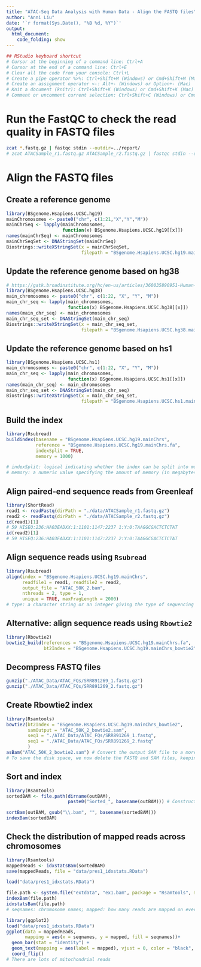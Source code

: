 ```yaml
---
title: "ATAC-Seq Data Analysis with Human Data - Align the FASTQ files"
author: "Anni Liu"
date: '`r format(Sys.Date(), "%B %d, %Y")`'
output: 
  html_document:
    code_folding: show
---
```


```r
## RStudio keyboard shortcut
# Cursor at the beginning of a command line: Ctrl+A
# Cursor at the end of a command line: Ctrl+E
# Clear all the code from your console: Ctrl+L
# Create a pipe operator %>%: Ctrl+Shift+M (Windows) or Cmd+Shift+M (Mac)
# Create an assignment operator <-: Alt+- (Windows) or Option+- (Mac) 
# Knit a document (knitr): Ctrl+Shift+K (Windows) or Cmd+Shift+K (Mac)
# Comment or uncomment current selection: Ctrl+Shift+C (Windows) or Cmd+Shift+C (Mac)
```

# Run the FastQC to check the read quality in FASTQ files
```bash
zcat *.fastq.gz | fastqc stdin --outdir=../report/
# zcat ATACSample_r1.fastq.gz ATACSample_r2.fastq.gz | fastqc stdin --outdir=../report/
```

# Align the FASTQ files
## Create a reference genome
```r
library(BSgenome.Hsapiens.UCSC.hg19)
mainChromosomes <- paste0("chr", c(1:21,"X","Y","M"))
mainChrSeq <- lapply(mainChromosomes,
                     function(x) BSgenome.Hsapiens.UCSC.hg19[[x]])
names(mainChrSeq) <- mainChromosomes
mainChrSeqSet <- DNAStringSet(mainChrSeq)
Biostrings::writeXStringSet(x = mainChrSeqSet, 
                            filepath = "BSgenome.Hsapiens.UCSC.hg19.mainChrs.fa")
```

## Update the reference genome based on hg38
```r
# https://gatk.broadinstitute.org/hc/en-us/articles/360035890951-Human-genome-reference-builds-GRCh38-or-hg38-b37-hg19
library(BSgenome.Hsapiens.UCSC.hg38)
main_chromosomes <- paste0("chr", c(1:22, "X", "Y", "M"))
main_chr_seq <- lapply(main_chromosomes,
                       function(x) BSgenome.Hsapiens.UCSC.hg38[[x]])
names(main_chr_seq) <- main_chromosomes
main_chr_seq_set <- DNAStringSet(main_chr_seq)
Biostrings::writeXStringSet(x = main_chr_seq_set, 
                            filepath = "BSgenome.Hsapiens.UCSC.hg38.mainchr.fa")
```

## Update the reference genome based on hs1
```r
library(BSgenome.Hsapiens.UCSC.hs1)
main_chromosomes <- paste0("chr", c(1:22, "X", "Y", "M"))
main_chr_seq <- lapply(main_chromosomes,
                       function(x) BSgenome.Hsapiens.UCSC.hs1[[x]])
names(main_chr_seq) <- main_chromosomes
main_chr_seq_set <- DNAStringSet(main_chr_seq)
Biostrings::writeXStringSet(x = main_chr_seq_set, 
                            filepath = "BSgenome.Hsapiens.UCSC.hs1.mainchr.fa")
```


## Build the index
```r
library(Rsubread)
buildindex(basename = "BSgenome.Hsapiens.UCSC.hg19.mainChrs",
           reference = "BSgenome.Hsapiens.UCSC.hg19.mainChrs.fa",
           indexSplit = TRUE,
           memory = 1000)

# indexSplit: logical indicating whether the index can be split into multiple blocks. The block size is determined by the value of memory. FALSE by default (ie. a single-block index is generated).
# memory: a numeric value specifying the amount of memory (in megabytes) used for storing the index during read mapping. 8000 MB by default. Note that this option is ignored when indexSplit is FALSE.
```


## Align **paired-end** sequence reads from Greenleaf
```r
library(ShortRead)
read1 <- readFastq(dirPath = "./data/ATACSample_r1.fastq.gz")
read2 <- readFastq(dirPath = "./data/ATACSample_r2.fastq.gz")
id(read1)[1]
# 59 HISEQ:236:HA03EADXX:1:1101:1147:2237 1:Y:0:TAAGGCGACTCTCTAT
id(read2)[1]
# 59 HISEQ:236:HA03EADXX:1:1101:1147:2237 2:Y:0:TAAGGCGACTCTCTAT
```


## Align sequence reads using `Rsubread`
```r
library(Rsubread)
align(index = "BSgenome.Hsapiens.UCSC.hg19.mainChrs",
      readfile1 = read1, readfile2 = read2,
      output_file = "ATAC_50K_2.bam",
      nthreads = 2, type = 1,
      unique = TRUE, maxFragLength = 2000)
# type: a character string or an integer giving the type of sequencing data. Possible values include rna (or 0; RNA-seq data) and dna (or 1; genomic DNA-seq data such as WGS, WES, ChIP-seq data etc.). Character strings are case insensitive.
```


## Alternative: align sequence reads using `Rbowtie2`
```r
library(Rbowtie2)
bowtie2_build(references = "BSgenome.Hsapiens.UCSC.hg19.mainChrs.fa",
              bt2Index = "BSgenome.Hsapiens.UCSC.hg19.mainChrs_bowtie2")
```


## Decompress FASTQ files
```r
gunzip("./ATAC_Data/ATAC_FQs/SRR891269_1.fastq.gz")
gunzip("./ATAC_Data/ATAC_FQs/SRR891269_2.fastq.gz")
```


## Create Rbowtie2 index
```r
library(Rsamtools)
bowtie2(bt2Index = "BSgenome.Hsapiens.UCSC.hg19.mainChrs_bowtie2",
        samOutput = "ATAC_50K_2_bowtie2.sam",
        seq1 = "./ATAC_Data/ATAC_FQs/SRR891269_1.fastq",
        seq1 = "./ATAC_Data/ATAC_FQs/SRR891269_2.fastq"
        )
asBam("ATAC_50K_2_bowtie2.sam") # Convert the output SAM file to a more useable BAM file
# To save the disk space, we now delete the FASTQ and SAM files, keeping the BAM file
```


## Sort and index
```r
library(Rsamtools)
sortedBAM <- file.path(dirname(outBAM),
                       paste0("Sorted_", basename(outBAM))) # Construct the path to a file from components 

sortBam(outBAM, gsub("\\.bam", "", basename(sortedBAM)))
indexBam(sortedBAM)
```


## Check the distribution of mapped reads across chromosomes
```r
library(Rsamtools)
mappedReads <- idxstatsBam(sortedBAM)
save(mappedReads, file = "data/pres1_idxstats.RData")

load("data/pres1_idxstats.RData")
```

```r
file.path <- system.file("extdata", "ex1.bam", package = "Rsamtools", mustWork = T)
indexBam(file.path)
idxstatsBam(file.path)
# seqnames: chromosome names; mapped: how many reads are mapped on every chromosome
```

```r
library(ggplot2)
load("data/pres1_idxstats.RData")
ggplot(data = mappedReads, 
       mapping = aes(x = seqnames, y = mapped, fill = seqnames))+
  geom_bar(stat = "identity") + 
  geom_text(mapping = aes(label = mapped), vjust = 0, color = "black", size = 3.5)+
  coord_flip()
# There are lots of mitochondrial reads
```
